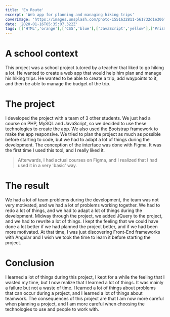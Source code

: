 ```yaml
---
title: 'En Route'
excerpt: 'Web app for planning and managing hiking trips'
coverImage: 'https://images.unsplash.com/photo-1551632811-561732d1e306?ixlib=rb-1.2.1&ixid=MnwxMjA3fDB8MHxwaG90by1wYWdlfHx8fGVufDB8fHx8&auto=format&fit=crop&w=1470&q=80'
date: '2020-01-16T05:35:07.322Z'
tags: [['HTML','orange'],['CSS','blue'],['JavaScript','yellow'],['Prisma','gray']]
---
```


# A school context

This project was a school project tutored by a teacher that liked to go hiking a lot.
He wanted to create a web app that would help him plan and manage his hiking trips.
He wanted to be able to create a trip, add waypoints to it, and then be able to manage the budget of the trip.

# The project

I developed the project with a team of 3 other students.
We just had a course on PHP, MySQL and JavaScript, so we decided to use these technologies to create the app.
We also used the Bootstrap framework to make the app responsive.
We tried to plan the project as much as possible before starting to code, but we had to adapt a lot of things during the development.
The conception of the interface was done with Figma. It was the first time I used this tool, and I really liked it.

> Afterwards, I had actual courses on Figma, and I realized that I had used it in a very 'basic' way.

# The result

We had a lot of team problems during the development, the team was not very motivated, and we had a lot of problems working together.
We had to redo a lot of things, and we had to adapt a lot of things during the development.
Midway through the project, we added JQuery to the project, and we had to rewrite a lot of things.
I kept the feeling that we could have done a lot better if we had planned the project better, and if we had been more motivated.
At that time, I was just discovering Front-End frameworks with Angular and I wish we took the time to learn it before starting the project.

# Conclusion

I learned a lot of things during this project, I kept for a while the feeling that I wasted my time, but I now realize that I learned a lot of things.
It was mainly a failure but not a waste of time. I learned a lot of things about problems that can occur during a project, and I learned a lot of things about teamwork.
The consequences of this project are that I am now more careful when planning a project, and I am more careful when choosing the technologies to use and people to work with.